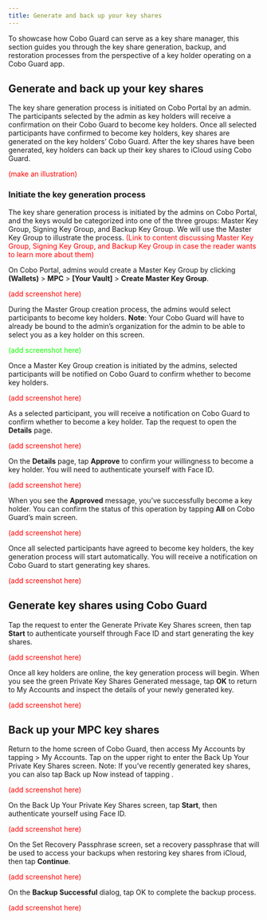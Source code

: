 ```yaml
---
title: Generate and back up your key shares
---
```

To showcase how Cobo Guard can serve as a key share manager, this section guides you through the key share generation, backup, and restoration processes from the perspective of a key holder operating on a Cobo Guard app.

## Generate and back up your key shares
The key share generation process is initiated on Cobo Portal by an admin. The participants selected by the admin as key holders will receive a confirmation on their Cobo Guard to become key holders. Once all selected participants have confirmed to become key holders, key shares are generated on the key holders’ Cobo Guard. After the key shares have been generated, key holders can back up their key shares to iCloud using Cobo Guard.

<font color="red">(make an illustration)</font>

### Initiate the key generation process
The key share generation process is initiated by the admins on Cobo Portal, and the keys would be categorized into one of the three groups: Master Key Group, Signing Key Group, and Backup Key Group. We will use the Master Key Group to illustrate the process. <font color="red">(Link to content discussing Master Key Group, Signing Key Group, and Backup Key Group in case the reader wants to learn more about them)</font>

On Cobo Portal, admins would create a Master Key Group by clicking **(Wallets)** > **MPC** > **[Your Vault]** > **Create Master Key Group**.

<font color="red">(add screenshot here)</font>

During the Master Group creation process, the admins would select participants to become key holders. **Note**: Your Cobo Guard will have to already be bound to the admin’s organization for the admin to be able to select you as a key holder on this screen.

<font color="refd">(add screenshot here)</font>

Once a Master Key Group creation is initiated by the admins, selected participants will be notified on Cobo Guard to confirm whether to become key holders.

<font color="red">(add screenshot here)</font>

As a selected participant, you will receive a notification on Cobo Guard to confirm whether to become a key holder. Tap the request to open the **Details** page.

<font color="red">(add screenshot here)</font>

On the **Details** page, tap **Approve** to confirm your willingness to become a key holder. You will need to authenticate yourself with Face ID.

<font color="red">(add screenshot here)</font>

When you see the **Approved** message, you’ve successfully become a key holder. You can confirm the status of this operation by tapping **All** on Cobo Guard’s main screen.

<font color="red">(add screenshot here)</font>

Once all selected participants have agreed to become key holders, the key generation process will start automatically. You will receive a notification on Cobo Guard to start generating key shares.

<font color="red">(add screenshot here)</font>

## Generate key shares using Cobo Guard
Tap the request to enter the Generate Private Key Shares screen, then tap **Start** to authenticate yourself through Face ID and start generating the key shares.

<font color="red">(add screenshot here)</font>

Once all key holders are online, the key generation process will begin. When you see the green Private Key Shares Generated message, tap **OK** to return to My Accounts and inspect the details of your newly generated key.

<font color="red">(add screenshot here)</font>

## Back up your MPC key shares
Return to the home screen of Cobo Guard, then access My Accounts by tapping  > My Accounts. Tap  on the upper right to enter the Back Up Your Private Key Shares screen. Note: If you’ve recently generated key shares, you can also tap Back up Now instead of tapping .

<font color="red">(add screenshot here)</font>

On the Back Up Your Private Key Shares screen, tap **Start**, then authenticate yourself using Face ID.

<font color="red">(add screenshot here)</font>

On the Set Recovery Passphrase screen, set a recovery passphrase that will be used to access your backups when restoring key shares from iCloud, then tap **Continue**.

<font color="red">(add screenshot here)</font>

On the **Backup Successful** dialog, tap OK to complete the backup process.

<font color="red">(add screenshot here)</font>